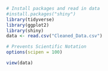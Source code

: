 ```{r setup}
# Install packages and read in data
#install.packages("shiny")
library(tidyverse)
library(ggplot2)
library(shiny)
data <- read.csv("Cleaned_Data.csv")

# Prevents Scientific Notation 
options(scipen = 100)

view(data)
```


